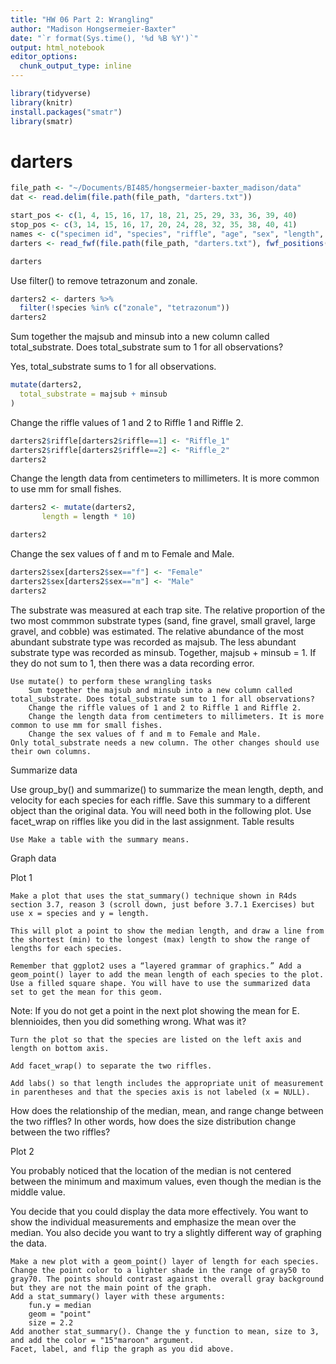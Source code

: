 ```yaml
---
title: "HW 06 Part 2: Wrangling"
author: "Madison Hongsermeier-Baxter"
date: "`r format(Sys.time(), '%d %B %Y')`"
output: html_notebook
editor_options: 
  chunk_output_type: inline
---
```


```r
library(tidyverse)
library(knitr)
install.packages("smatr")
library(smatr)
```

# darters

```r
file_path <- "~/Documents/BI485/hongsermeier-baxter_madison/data"
dat <- read.delim(file.path(file_path, "darters.txt"))
```

```r
start_pos <- c(1, 4, 15, 16, 17, 18, 21, 25, 29, 33, 36, 39, 40)
stop_pos <- c(3, 14, 15, 16, 17, 20, 24, 28, 32, 35, 38, 40, 41)
names <- c("specimen id", "species", "riffle", "age", "sex", "length", "depth", "velocity", "temperature", "majsub", "minsub", "majtype", "mintype")
darters <- read_fwf(file.path(file_path, "darters.txt"), fwf_positions(start_pos, stop_pos, col_names = names), skip = 15)
```

```r
darters
```

Use filter() to remove tetrazonum and zonale.

```r
darters2 <- darters %>%
  filter(!species %in% c("zonale", "tetrazonum"))
darters2
```

Sum together the majsub and minsub into a new column called total_substrate. Does total_substrate sum to 1 for all observations?

Yes, total_substrate sums to 1 for all observations.
```r
mutate(darters2,
  total_substrate = majsub + minsub
)
```

Change the riffle values of 1 and 2 to Riffle 1 and Riffle 2.
```r
darters2$riffle[darters2$riffle==1] <- "Riffle_1"
darters2$riffle[darters2$riffle==2] <- "Riffle_2"
darters2
```

Change the length data from centimeters to millimeters. It is more common to use mm for small fishes.
```r
darters2 <- mutate(darters2,
       length = length * 10)
```

```r
darters2
```

Change the sex values of f and m to Female and Male.
```r
darters2$sex[darters2$sex=="f"] <- "Female"
darters2$sex[darters2$sex=="m"] <- "Male"
darters2
```






    
   

The substrate was measured at each trap site. The relative proportion of the two most commmon substrate types (sand, fine gravel, small gravel, large gravel, and cobble) was estimated. The relative abundance of the most abundant substrate type was recorded as majsub. The less abundant substrate type was recorded as minsub. Together, majsub + minsub = 1. If they do not sum to 1, then there was a data recording error.

    Use mutate() to perform these wrangling tasks
        Sum together the majsub and minsub into a new column called total_substrate. Does total_substrate sum to 1 for all observations?
        Change the riffle values of 1 and 2 to Riffle 1 and Riffle 2.
        Change the length data from centimeters to millimeters. It is more common to use mm for small fishes.
        Change the sex values of f and m to Female and Male.
    Only total_substrate needs a new column. The other changes should use their own columns.

Summarize data

Use group_by() and summarize() to summarize the mean length, depth, and velocity for each species for each riffle. Save this summary to a different object than the original data. You will need both in the following plot. Use facet_wrap on riffles like you did in the last assignment.
Table results

    Use Make a table with the summary means.

Graph data

Plot 1

    Make a plot that uses the stat_summary() technique shown in R4ds section 3.7, reason 3 (scroll down, just before 3.7.1 Exercises) but use x = species and y = length.

    This will plot a point to show the median length, and draw a line from the shortest (min) to the longest (max) length to show the range of lengths for each species.

    Remember that ggplot2 uses a “layered grammar of graphics.” Add a geom_point() layer to add the mean length of each species to the plot. Use a filled square shape. You will have to use the summarized data set to get the mean for this geom.

Note: If you do not get a point in the next plot showing the mean for E. blennioides, then you did something wrong. What was it?

    Turn the plot so that the species are listed on the left axis and length on bottom axis.

    Add facet_wrap() to separate the two riffles.

    Add labs() so that length includes the appropriate unit of measurement in parentheses and that the species axis is not labeled (x = NULL).

How does the relationship of the median, mean, and range change between the two riffles? In other words, how does the size distribution change between the two riffles?

Plot 2

You probably noticed that the location of the median is not centered between the minimum and maximum values, even though the median is the middle value.

You decide that you could display the data more effectively. You want to show the individual measurements and emphasize the mean over the median. You also decide you want to try a slightly different way of graphing the data.

    Make a new plot with a geom_point() layer of length for each species. Change the point color to a lighter shade in the range of gray50 to gray70. The points should contrast against the overall gray background but they are not the main point of the graph.
    Add a stat_summary() layer with these arguments:
        fun.y = median
        geom = "point"
        size = 2.2
    Add another stat_summary(). Change the y function to mean, size to 3, and add the color = "15"maroon" argument.
    Facet, label, and flip the graph as you did above.

